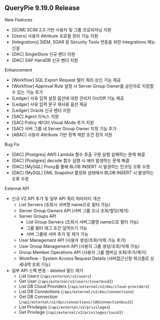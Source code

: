 ## QueryPie 9.19.0 Release
New Features

* [SCIM] SCIM 2.0 기반 사용자 및 그룹 프로비저닝 지원
* [Users] 사용자 Attribute 프로필 관리 기능 지원
* [Integrations] SIEM, SOAR 등 Security Tools 연동을 위한 Integrations 메뉴 신설
* [DAC] SingleStore 신규 벤더 지원
* [DAC] SAP HanaDB 신규 벤더 지원

Enhancement

* [Workflow] SQL Export Request 멀티 쿼리 상신 기능 제공
* [Workflow] Approval Rule 설정 시 Server Group Owner를 승인자로 지정할 수 있는 기능 추가
* [Ledger] 사유 입력 설정 옵션에 대한 관리자 On/Off 기능 제공
* [Ledger] 사유 입력 문구 재사용 옵션 제공
* [Ledger] Oracle 신규 벤더 지원
* [SAC] Agent 리눅스 지원
* [SAC] Policy 에디터 Visual Mode 추가 지원
* [SAC] 서버 그룹 내 Server Group Owner 지정 기능 추가
* [ABAC] 사용자 Attribute 기반 정책 제한 조건 정의 지원

Bug Fix

* [DAC] [Postgres] AWS Lambda 함수 호출 구문 실행 실패하는 문제 해결
* [DAC] [Postgres] decode 함수 실행 시 에러 발생하는 문제 해결
* [DAC] [MySQL] Proxy를 통해 BLOB INSERT 시 발생하는 인코딩 오류 수정
* [DAC] [MySQL] DML Snapshot 활성화 상태에서 BLOB INSERT 시 발생하는 오류 수정

External API

* 신규 V2 API 추가 및 일부 API 쿼리 파라미터 개선
    * List Servers (조회시 서버명 name으로 필터 가능)
    * Server Group Owners API (서버 그룹 오너 조회/할당/제거)
    * Server Groups API
        * List Group Servers (조회시 서버그룹명 name으로 필터 가능)
        * 그룹 필터 태그 조건 덮어쓰기 가능
        * 서버 그룹에 서버 추가 및 제거 가능
    * User Management API (사용자 생성/조회/삭제 기능 추가)
    * User Group Management API (사용자 그룹 생성/조회/삭제 가능)
    * Group Member Operations API (사용자 그룹 멤버십 조회/추가/제거)
    * Workflow - System Access Request Details (서버접근신청 워크플로 상세내역 조회 가능)
* 일부 API 스펙 변경 - deleted 필드 제거
    * List Users (`/api/external/v2/users`)
    * Get User (`/api/external/v2/users/{userUuid}`)
    * List DB Cloud Providers (`/api/external/v2/dac/cloud-providers`)
    * List DB Connections (`/api/external/v2/dac/connections`)
    * Get DB Connection (`/api/external/v2/dac/connections/{dbConnectionUuid}`)
    * List Privileges (`/api/external/v2/privileges`)
    * Get Privilege (`/api/external/v2/privileges/{uuid}`)
